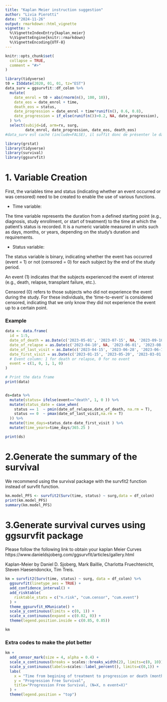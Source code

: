 ```yaml
---
title: "Kaplan Meier instruction suggestion"
author: "Livia Pierotti"
date: "2024-11-26"
output: rmarkdown::html_vignette
vignette: >
  %\VignetteIndexEntry{kaplan_meier}
  %\VignetteEngine{knitr::rmarkdown}
  %\VignetteEncoding{UTF-8}
---
```


```r
knitr::opts_chunk$set(
  collapse = TRUE,
  comment = "#>"
)

library(tidyverse)
t0 = ISOdate(2020, 01, 01, tz="EST")
data_surv = ggsurvfit::df_colon %>% 
  mutate(
    date_enrol = t0 + abs(rnorm(n(), 100, 10)), 
    date_eos = date_enrol + time,
    death_eos = status,
    date_progression = date_enrol + time*runif(n(), 0.6, 0.8),
    date_progression = if_else(runif(n())>0.2, NA, date_progression), 
  ) %>% 
  select(subijd=id, arm=rx, surg, 
         date_enrol, date_progression, date_eos, death_eos)
#data_surv est caché (include=FALSE), il suffit donc de présenter le dataset et ses colonnes (comme tu le ferais avec df_colon), puis d'expliquer comment utiliser pmin() pour créer time_os, event_os, time_pfs, event_pfs
```

```r
library(grstat)
library(tidyverse)
library(survival)
library(ggsurvfit)
```

# 1. Variable Creation

First, the variables time and status (indicating whether an event occurred or was censored) need to be created to enable the use of various functions.


* Time variable:

The time variable represents the duration from a defined starting point (e.g., diagnosis, study enrollment, or start of treatment) to the time at which the patient's status is recorded. It is a numeric variable measured in units such as days, months, or years, depending on the study's duration and requirements.

* Status variable:

The status variable is binary, indicating whether the event has occurred (event = 1) or not (censored = 0) for each subject by the end of the study period.

An event (1) indicates that the subjects experienced the event of interest (e.g., death, relapse, transplant failure, etc.).

Censored (0) refers to those subjects who did not experience the event during the study. For these individuals, the 'time-to-event' is considered censored, indicating that we only know they did not experience the event up to a certain point.

### Example

```r
data <- data.frame(
  id = 1:5,
  date_of_death = as.Date(c('2023-05-01', '2023-07-15', NA, '2023-09-10', '2023-06-20')),
  date_of_relapse = as.Date(c('2023-04-10', NA, '2023-06-01', '2023-08-01', NA)),
  date_of_last_visit = as.Date(c('2023-04-15', '2023-06-28', '2023-06-10', '2023-08-01', '2023-06-15')),
  date_first_visit = as.Date(c('2023-01-15', '2023-05-20', '2023-03-01', '2023-07-05', '2023-02-10')),
  # Event column: 1 for death or relapse, 0 for no event
  event = c(1, 0, 1, 1, 0)
)

# Print the data frame
print(data)


ds=data %>%
  mutate(status= ifelse(event=="death", 1, 0 )) %>%
  mutate(status_date = case_when(
    status == 1  ~ pmin(date_of_relapse,date_of_death, na.rm = T), 
    status == 0  ~ pmax(date_of_last_visit,na.rm = T)
  )) %>% 
  mutate(time_days=status_date-date_first_visit ) %>%  
  mutate(time_years=time_days/365.25 )  

print(ds)
```

# 2.Generate the summary of the survival

We recommend using the survival package with the survfit2 function instead of survfit function.


```r
km.model_PFS <- survfit2(Surv(time, status) ~ surg,data = df_colon)
print(km.model_PFS)
summary(km.model_PFS)

```


# 3.Generate survival curves using ggsurvfit package


Please follow the following link to obtain your kaplan Meier Curves
https://www.danieldsjoberg.com/ggsurvfit/articles/gallery.html

Kaplan-Meier by Daniel D. Sjoberg, Mark Baillie, Charlotta Fruechtenicht, Steven Haesendonckx, Tim Treis.


```r

km = survfit2(Surv(time, status) ~ surg, data = df_colon) %>%
  ggsurvfit(linetype_aes = TRUE) +
  add_confidence_interval() +
  add_risktable(
    risktable_stats = c("n.risk", "cum.censor", "cum.event")
  ) +
  theme_ggsurvfit_KMunicate() +
  scale_y_continuous(limits = c(0, 1)) +
  scale_x_continuous(expand = c(0.02, 0)) +
  theme(legend.position.inside = c(0.85, 0.85))

km
```



### Extra codes to make the plot better

```r
km +
  add_censor_mark(size = 4, alpha = 0.4) +
  scale_x_continuous(breaks = scales::breaks_width(2), limits=c(0, 10)) +
  scale_y_continuous(labels=scales::label_percent(), limits=c(0,1)) +
  labs(
    x = "Time from begining of treatment to progression or death (months)",
    y = "Progression Free Survival",
    title="Progression Free Survival, (N=X, n event=X)"
  ) +
  theme(legend.position = "top")

```



